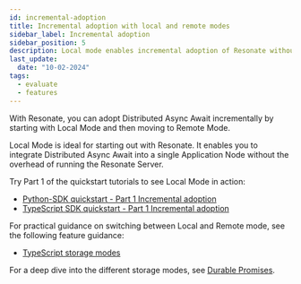 ```yaml
---
id: incremental-adoption
title: Incremental adoption with local and remote modes
sidebar_label: Incremental adoption
sidebar_position: 5
description: Local mode enables incremental adoption of Resonate without the overhead of running the Resonate Server.
last_update:
  date: "10-02-2024"
tags:
  - evaluate
  - features
---
```


With Resonate, you can adopt Distributed Async Await incrementally by starting with Local Mode and then moving to Remote Mode.

Local Mode is ideal for starting out with Resonate.
It enables you to integrate Distributed Async Await into a single Application Node without the overhead of running the Resonate Server.

Try Part 1 of the quickstart tutorials to see Local Mode in action:

- [Python-SDK quickstart - Part 1 Incremental adoption](/get-started/python-quickstart#part-1-incremental-adoption)
- [TypeScript SDK quickstart - Part 1 Incremental adoption](/get-started/typescript-quickstart#part-1-incremental-adoption)

For practical guidance on switching between Local and Remote mode, see the following feature guidance:

- [TypeScript storage modes](/develop/typescript#promise-storage-modes)

For a deep dive into the different storage modes, see [Durable Promises](/concepts/durable-promise).

